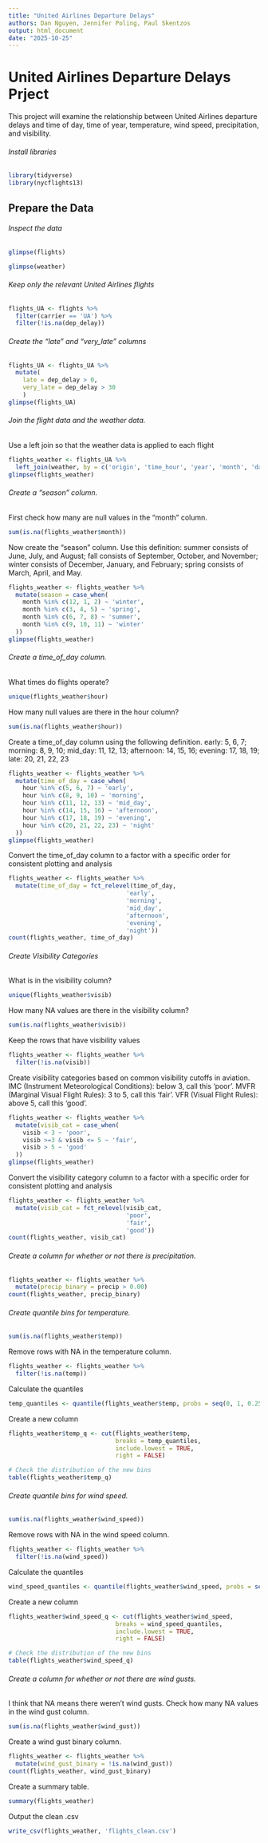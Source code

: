 ```yaml
---
title: "United Airlines Departure Delays"
authors: Dan Nguyen, Jennifer Poling, Paul Skentzos
output: html_document
date: "2025-10-25"
---
```

# United Airlines Departure Delays Prject

This project will examine the relationship between United Airlines departure delays and time of day, time of year, temperature, wind speed, precipitation, and visibility.

###### Install libraries
```r
library(tidyverse)
library(nycflights13)
```
## Prepare the Data

###### Inspect the data
```r
glimpse(flights)
```
```r
glimpse(weather)
```

###### Keep only the relevant United Airlines flights 

```r
flights_UA <- flights %>%
  filter(carrier == 'UA') %>%
  filter(!is.na(dep_delay)) 
```


###### Create the "late" and "very_late" columns
```r
flights_UA <- flights_UA %>%
  mutate(
    late = dep_delay > 0,
    very_late = dep_delay > 30
    )
glimpse(flights_UA)
```

###### Join the flight data and the weather data.

Use a left join so that the weather data is applied to each flight

```r
flights_weather <- flights_UA %>%
  left_join(weather, by = c('origin', 'time_hour', 'year', 'month', 'day', 'hour'))
glimpse(flights_weather)
```

###### Create a "season" column.
First check how many are null values in the "month" column.
```r
sum(is.na(flights_weather$month))
```
Now create the "season" column. Use this definition: summer consists of June, July, and August; fall consists of September, October, and November; winter consists of December, January, and February; spring consists of March, April, and May.
```r
flights_weather <- flights_weather %>%
  mutate(season = case_when(
    month %in% c(12, 1, 2) ~ 'winter',
    month %in% c(3, 4, 5) ~ 'spring',
    month %in% c(6, 7, 8) ~ 'summer',
    month %in% c(9, 10, 11) ~ 'winter'
  ))
glimpse(flights_weather)
```

###### Create a time_of_day column.
What times do flights operate?
```r
unique(flights_weather$hour)
```
How many null values are there in the hour column?
```r
sum(is.na(flights_weather$hour))
```
Create a time_of_day column using the following definition. early: 5, 6, 7; morning: 8, 9, 10; mid_day: 11, 12, 13; afternoon: 14, 15, 16; evening: 17, 18, 19; late: 20, 21, 22, 23
```r
flights_weather <- flights_weather %>%
  mutate(time_of_day = case_when(
    hour %in% c(5, 6, 7) ~ 'early',
    hour %in% c(8, 9, 10) ~ 'morning',
    hour %in% c(11, 12, 13) ~ 'mid_day',
    hour %in% c(14, 15, 16) ~ 'afternoon',
    hour %in% c(17, 18, 19) ~ 'evening',
    hour %in% c(20, 21, 22, 23) ~ 'night' 
  ))
glimpse(flights_weather)    
```
######## Convert the time_of_day column to a factor with a specific order for consistent plotting and analysis
```r
flights_weather <- flights_weather %>%
  mutate(time_of_day = fct_relevel(time_of_day,
                                 'early',
                                 'morning',
                                 'mid_day',
                                 'afternoon',
                                 'evening',
                                 'night'))
count(flights_weather, time_of_day)
```

###### Create Visibility Categories
What is in the visibility column?
```r
unique(flights_weather$visib)
```
How many NA values are there in the visibility column?
```r
sum(is.na(flights_weather$visib))
```
Keep the rows that have visibility values
```r
flights_weather <- flights_weather %>%
  filter(!is.na(visib))
```


Create visibility categories based on common visibility cutoffs in aviation. IMC (Instrument Meteorological Conditions): below 3, call this 'poor'. MVFR (Marginal Visual Flight Rules): 3 to 5, call this 'fair'. VFR (Visual Flight Rules): above 5, call this 'good'.
```r
flights_weather <- flights_weather %>%
  mutate(visib_cat = case_when(
    visib < 3 ~ 'poor',
    visib >=3 & visib <= 5 ~ 'fair',
    visib > 5 ~ 'good'
  ))
glimpse(flights_weather)
```

######## Convert the visibility category column to a factor with a specific order for consistent plotting and analysis
```r
flights_weather <- flights_weather %>%
  mutate(visib_cat = fct_relevel(visib_cat,
                                 'poor',
                                 'fair',
                                 'good'))
count(flights_weather, visib_cat)
```
###### Create a column for whether or not there is precipitation.
```r
flights_weather <- flights_weather %>%
  mutate(precip_binary = precip > 0.00)
count(flights_weather, precip_binary)
```
###### Create quantile bins for temperature.
```r
sum(is.na(flights_weather$temp))
```
Remove rows with NA in the temperature column.
```r
flights_weather <- flights_weather %>%
  filter(!is.na(temp))
```
Calculate the quantiles
```r
temp_quantiles <- quantile(flights_weather$temp, probs = seq(0, 1, 0.25))
```
Create a new column
```r
flights_weather$temp_q <- cut(flights_weather$temp,
                              breaks = temp_quantiles,
                              include.lowest = TRUE,
                              right = FALSE)

# Check the distribution of the new bins
table(flights_weather$temp_q)
```
###### Create quantile bins for wind speed.
```r
sum(is.na(flights_weather$wind_speed))
```
Remove rows with NA in the wind speed column.
```r
flights_weather <- flights_weather %>%
  filter(!is.na(wind_speed))
```
Calculate the quantiles
```r
wind_speed_quantiles <- quantile(flights_weather$wind_speed, probs = seq(0, 1, 0.25))
```
Create a new column
```r
flights_weather$wind_speed_q <- cut(flights_weather$wind_speed,
                              breaks = wind_speed_quantiles,
                              include.lowest = TRUE,
                              right = FALSE)

# Check the distribution of the new bins
table(flights_weather$wind_speed_q)
```
###### Create a column for whether or not there are wind gusts.
I think that NA means there weren't wind gusts. Check how many NA values in the wind gust column.
```r
sum(is.na(flights_weather$wind_gust))
```
Create a wind gust binary column.
```r
flights_weather <- flights_weather %>%
  mutate(wind_gust_binary = !is.na(wind_gust))
count(flights_weather, wind_gust_binary)
```
Create a summary table.
```r
summary(flights_weather)
```
Output the clean .csv
```r
write_csv(flights_weather, 'flights_clean.csv')
```



